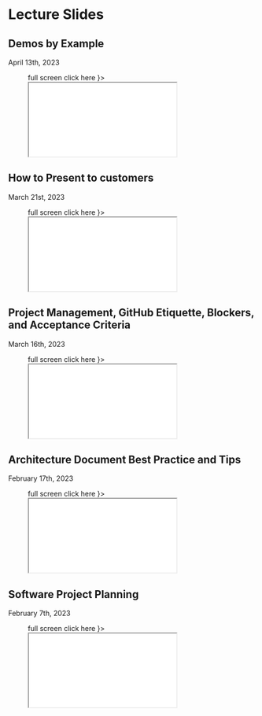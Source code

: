 
# Lecture Slides

## Demos by Example
April 13th, 2023

<Figure caption={"How to Present to customers"} subcaption={
    <a href={"/slides-html/demos-by-example"} target={"_blank"} rel="noopener noreferrer">full screen click here</a>
}>
    <iframe height={"500"} width={"100%"} src="/slides-html/demos-by-example" title="Demos by Example"></iframe>
</Figure>

## How to Present to customers
March 21st, 2023

<Figure caption={"How to Present to customers"} subcaption={
    <a href={"/slides-html/present-to-customers-4398"} target={"_blank"} rel="noopener noreferrer">full screen click here</a>
}>
    <iframe height={"500"} width={"100%"} src="/slides-html/present-to-customers-4398" title="How to Present to customers"></iframe>
</Figure>


## Project Management, GitHub Etiquette, Blockers, and Acceptance Criteria
March 16th, 2023

<Figure caption={"Project Management, GitHub Etiquette, Blockers, and Acceptance Criteria"} subcaption={
    <a href={"/slides-html/Blockers-4398"} target={"_blank"} rel="noopener noreferrer">full screen click here</a>
}>
    <iframe height={"500"} width={"100%"} src="/slides-html/Blockers-4398" title="Project Management, GitHub Etiquette, Blockers, and Acceptance Criteria"></iframe>
</Figure>

## Architecture Document Best Practice and Tips
February 17th, 2023

<Figure caption={"Architecture Document Tips, and Docusaurus Markdown fragments example for better maintainablility."} subcaption={
    <a href={"/slides-html/design-docs-best-practice"} target={"_blank"} rel="noopener noreferrer">full screen click here</a>
}>
    <iframe height={"500"} width={"100%"} src="/slides-html/design-docs-best-practice" title="W3Schools Free Online Web Tutorials"></iframe>
</Figure>

## Software Project Planning
February 7th, 2023

<Figure caption={"Software Project Planning"} subcaption={
    <a href={"/slides-html/project-management-jira-story-points"} target={"_blank"} rel="noopener noreferrer">full screen click here</a>
}>
    <iframe height={"500"} width={"100%"} src="/slides-html/project-management-jira-story-points" title="W3Schools Free Online Web Tutorials"></iframe>
</Figure>

